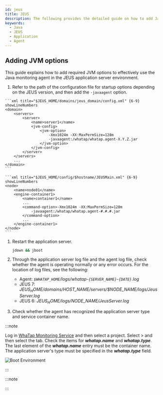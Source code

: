 ```yaml
---
id: jeus
title: JEUS
description: The following provides the detailed guide on how to add Java Virtual Machine (JVM) options to integrate the WhaTap monitoring solution into JEUS applications. Through this document, users can learn step by step how to apply the required JVM settings to monitor the performance and availability of JEUS applications after installing the Java agent. It includes the configuration of essential JVM options during agent installation, optimal configuration for smooth integration with JEUS, and histogram query.
keywords:
  - Java
  - JEUS
  - Application
  - Agent
---
```


## Adding JVM options

This guide explains how to add required JVM options to effectively use the Java monitoring agent in the JEUS application server environment.

1. Refer to the path of the configuration file for startup options depending on the JEUS version, and then add the `-javaagent` option.

<Tabs>
<TabItem value='jeus7' label='JEUS 7' default>

````
```xml title="$JEUS_HOME/domains/jeus_domain/config.xml" {6-9} showLineNumbers
<domain>
    <servers>
        <server>
            <name>server1</name>
            <jvm-config>
                <jvm-option>
                    -Xmx1024m -XX:MaxPermSize=128m
                    -javaagent:/whatap/whatap.agent-X.Y.Z.jar
                </jvm-option>
            </jvm-config>
        </server>
    </servers>
    ...
</domain>
```
````

</TabItem>
<TabItem value='jeus6' label='JEUS 6'>

````
```xml title="$JEUS_HOME/config/$hostname/JEUSMain.xml" {6-9} showLineNumbers
<node>
    <name>node01</name>
    <engine-container1>
        <name>container1</name>
        ...
        <command-option>-Xmx1024m -XX:MaxPermSize=128m
            -javaagent:/whatap/whatap.agent-#.#.#.jar
        </command-option>
        ...
    </engine-container1>
</node>
```
````

</TabItem>
</Tabs>

1. Restart the application server.

   ```bash
   jdown && jboot
   ```

2. Through the application server log file and the agent log file, check whether the agent is operating normally or any error occurs. For the location of log files, see the following:

   - Agent: _`$WHATAP_HOME`/logs/whatap-`{SERVER_NAME}`-`{DATE}`.log_
   - JEUS 7: _$JEUS_HOME/domains/$HOST_NAME/servers/$NODE_NAME/logs/JeusServer.log_
   - JEUS 6: _$JEUS_HOME/logs/$NODE_NAME/JeusServer.log_

3. Check whether the agent has recognized the application server type and service container name.

:::note

Log in [WhaTap Monitoring Service](https://service.whatap.io/) and then select a project. Select <Cmdname sid="TTL00901" className="uitext" /> > <Cmdname sid="instance_performance_analysis" className="uitext" /> and then select the <Cmdname sid="runtime_boot_env" className="uitext" /> tab. Check the items for **_whatap.name_** and **_whatap.type_**. The last element of the **_whatap.name_** entry must be the container name. The application server's type must be specified in the **_whatap.type_** field.

![Boot Environment](https://img.whatap.io/media/agent_java/install/380.png)

:::

:::note


<Java17 />

:::


<Setheapmemory />


<Nextstep />
